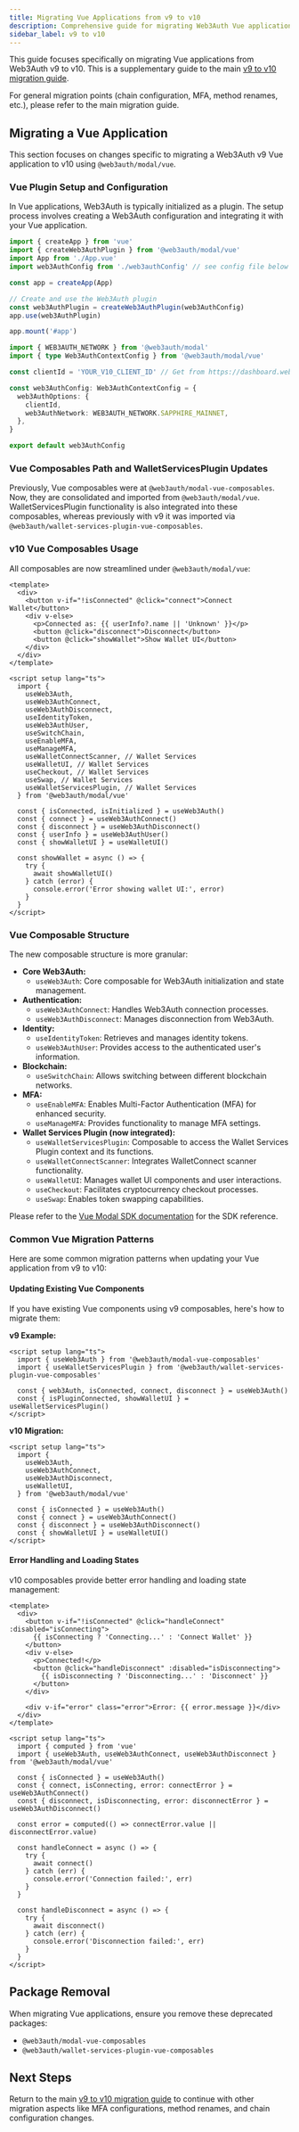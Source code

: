 ```yaml
---
title: Migrating Vue Applications from v9 to v10
description: Comprehensive guide for migrating Web3Auth Vue applications from v9 to v10 with composables.
sidebar_label: v9 to v10
---
```


This guide focuses specifically on migrating Vue applications from Web3Auth v9 to v10. This is a supplementary guide to the main [v9 to v10 migration guide](../../js/migration-guides/modal-v9-to-v10.mdx).

For general migration points (chain configuration, MFA, method renames, etc.), please refer to the main migration guide.

## Migrating a Vue Application

This section focuses on changes specific to migrating a Web3Auth v9 Vue application to v10 using `@web3auth/modal/vue`.

### Vue Plugin Setup and Configuration

In Vue applications, Web3Auth is typically initialized as a plugin. The setup process involves creating a Web3Auth configuration and integrating it with your Vue application.

```typescript title="main.ts"
import { createApp } from 'vue'
import { createWeb3AuthPlugin } from '@web3auth/modal/vue'
import App from './App.vue'
import web3AuthConfig from './web3authConfig' // see config file below

const app = createApp(App)

// Create and use the Web3Auth plugin
const web3AuthPlugin = createWeb3AuthPlugin(web3AuthConfig)
app.use(web3AuthPlugin)

app.mount('#app')
```

```typescript title="web3authConfig.ts"
import { WEB3AUTH_NETWORK } from '@web3auth/modal'
import { type Web3AuthContextConfig } from '@web3auth/modal/vue'

const clientId = 'YOUR_V10_CLIENT_ID' // Get from https://dashboard.web3auth.io

const web3AuthConfig: Web3AuthContextConfig = {
  web3AuthOptions: {
    clientId,
    web3AuthNetwork: WEB3AUTH_NETWORK.SAPPHIRE_MAINNET,
  },
}

export default web3AuthConfig
```

### Vue Composables Path and WalletServicesPlugin Updates

Previously, Vue composables were at `@web3auth/modal-vue-composables`. Now, they are consolidated and imported from `@web3auth/modal/vue`. WalletServicesPlugin functionality is also integrated into these composables, whereas previously with v9 it was imported via `@web3auth/wallet-services-plugin-vue-composables`.

### v10 Vue Composables Usage

All composables are now streamlined under `@web3auth/modal/vue`:

```vue title="App.vue"
<template>
  <div>
    <button v-if="!isConnected" @click="connect">Connect Wallet</button>
    <div v-else>
      <p>Connected as: {{ userInfo?.name || 'Unknown' }}</p>
      <button @click="disconnect">Disconnect</button>
      <button @click="showWallet">Show Wallet UI</button>
    </div>
  </div>
</template>

<script setup lang="ts">
  import {
    useWeb3Auth,
    useWeb3AuthConnect,
    useWeb3AuthDisconnect,
    useIdentityToken,
    useWeb3AuthUser,
    useSwitchChain,
    useEnableMFA,
    useManageMFA,
    useWalletConnectScanner, // Wallet Services
    useWalletUI, // Wallet Services
    useCheckout, // Wallet Services
    useSwap, // Wallet Services
    useWalletServicesPlugin, // Wallet Services
  } from '@web3auth/modal/vue'

  const { isConnected, isInitialized } = useWeb3Auth()
  const { connect } = useWeb3AuthConnect()
  const { disconnect } = useWeb3AuthDisconnect()
  const { userInfo } = useWeb3AuthUser()
  const { showWalletUI } = useWalletUI()

  const showWallet = async () => {
    try {
      await showWalletUI()
    } catch (error) {
      console.error('Error showing wallet UI:', error)
    }
  }
</script>
```

### Vue Composable Structure

The new composable structure is more granular:

- **Core Web3Auth:**
  - `useWeb3Auth`: Core composable for Web3Auth initialization and state management.
- **Authentication:**
  - `useWeb3AuthConnect`: Handles Web3Auth connection processes.
  - `useWeb3AuthDisconnect`: Manages disconnection from Web3Auth.
- **Identity:**
  - `useIdentityToken`: Retrieves and manages identity tokens.
  - `useWeb3AuthUser`: Provides access to the authenticated user's information.
- **Blockchain:**
  - `useSwitchChain`: Allows switching between different blockchain networks.
- **MFA:**
  - `useEnableMFA`: Enables Multi-Factor Authentication (MFA) for enhanced security.
  - `useManageMFA`: Provides functionality to manage MFA settings.
- **Wallet Services Plugin (now integrated):**
  - `useWalletServicesPlugin`: Composable to access the Wallet Services Plugin context and its functions.
  - `useWalletConnectScanner`: Integrates WalletConnect scanner functionality.
  - `useWalletUI`: Manages wallet UI components and user interactions.
  - `useCheckout`: Facilitates cryptocurrency checkout processes.
  - `useSwap`: Enables token swapping capabilities.

Please refer to the [Vue Modal SDK documentation](/docs/sdk/vue/) for the SDK reference.

### Common Vue Migration Patterns

Here are some common migration patterns when updating your Vue application from v9 to v10:

#### Updating Existing Vue Components

If you have existing Vue components using v9 composables, here's how to migrate them:

**v9 Example:**

```vue
<script setup lang="ts">
  import { useWeb3Auth } from '@web3auth/modal-vue-composables'
  import { useWalletServicesPlugin } from '@web3auth/wallet-services-plugin-vue-composables'

  const { web3Auth, isConnected, connect, disconnect } = useWeb3Auth()
  const { isPluginConnected, showWalletUI } = useWalletServicesPlugin()
</script>
```

**v10 Migration:**

```vue
<script setup lang="ts">
  import {
    useWeb3Auth,
    useWeb3AuthConnect,
    useWeb3AuthDisconnect,
    useWalletUI,
  } from '@web3auth/modal/vue'

  const { isConnected } = useWeb3Auth()
  const { connect } = useWeb3AuthConnect()
  const { disconnect } = useWeb3AuthDisconnect()
  const { showWalletUI } = useWalletUI()
</script>
```

#### Error Handling and Loading States

v10 composables provide better error handling and loading state management:

```vue
<template>
  <div>
    <button v-if="!isConnected" @click="handleConnect" :disabled="isConnecting">
      {{ isConnecting ? 'Connecting...' : 'Connect Wallet' }}
    </button>
    <div v-else>
      <p>Connected!</p>
      <button @click="handleDisconnect" :disabled="isDisconnecting">
        {{ isDisconnecting ? 'Disconnecting...' : 'Disconnect' }}
      </button>
    </div>

    <div v-if="error" class="error">Error: {{ error.message }}</div>
  </div>
</template>

<script setup lang="ts">
  import { computed } from 'vue'
  import { useWeb3Auth, useWeb3AuthConnect, useWeb3AuthDisconnect } from '@web3auth/modal/vue'

  const { isConnected } = useWeb3Auth()
  const { connect, isConnecting, error: connectError } = useWeb3AuthConnect()
  const { disconnect, isDisconnecting, error: disconnectError } = useWeb3AuthDisconnect()

  const error = computed(() => connectError.value || disconnectError.value)

  const handleConnect = async () => {
    try {
      await connect()
    } catch (err) {
      console.error('Connection failed:', err)
    }
  }

  const handleDisconnect = async () => {
    try {
      await disconnect()
    } catch (err) {
      console.error('Disconnection failed:', err)
    }
  }
</script>
```

## Package Removal

When migrating Vue applications, ensure you remove these deprecated packages:

- `@web3auth/modal-vue-composables`
- `@web3auth/wallet-services-plugin-vue-composables`

## Next Steps

Return to the main [v9 to v10 migration guide](../../js/migration-guides/modal-v9-to-v10.mdx) to continue with other migration aspects like MFA configurations, method renames, and chain configuration changes.
